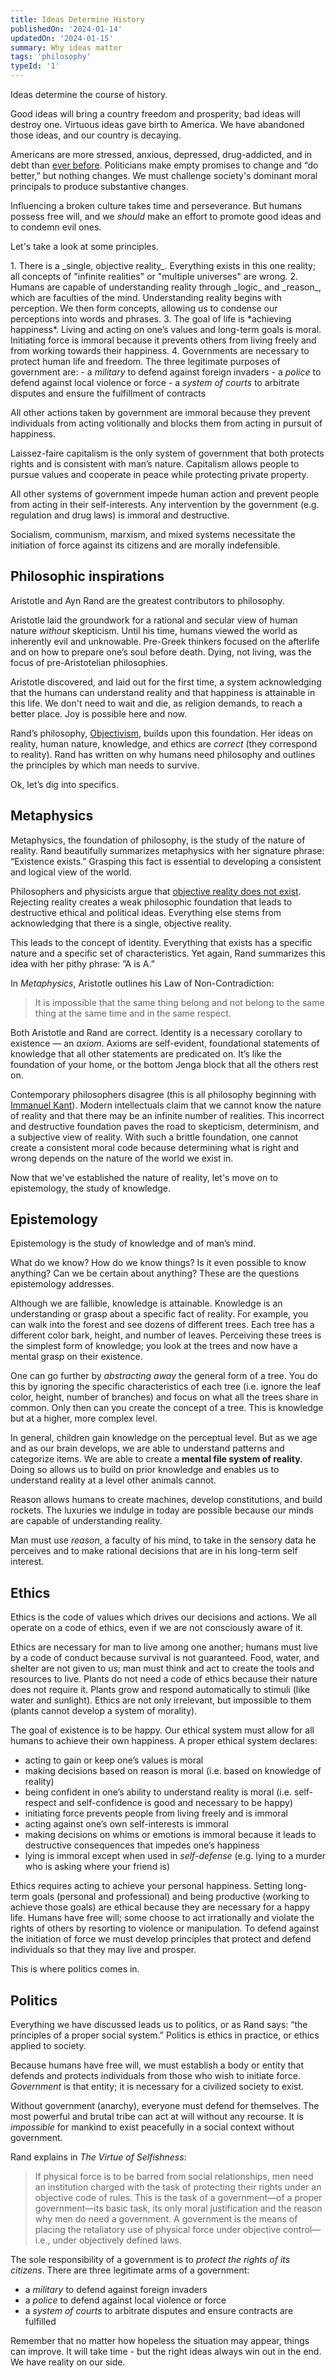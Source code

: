 ```yaml
---
title: Ideas Determine History
publishedOn: '2024-01-14'
updatedOn: '2024-01-15'
summary: Why ideas matter
tags: 'philosophy'
typeId: '1'
---
```

Ideas determine the course of history.

Good ideas will bring a country freedom and prosperity; bad ideas will destroy one. Virtuous ideas gave birth to America. We have abandoned those ideas, and our country is decaying.

Americans are more stressed, anxious, depressed, drug-addicted, and in debt than [ever before](https://www.cdc.gov/healthyyouth/data/yrbs/pdf/YRBS_Data-Summary-Trends_Report2023_508.pdf). Politicians make empty promises to change and “do better,” but nothing changes. We must challenge society's dominant moral principals to produce substantive changes.

Influencing a broken culture takes time and perseverance. But humans possess free will, and we _should_ make an effort to promote good ideas and to condemn evil ones.

Let's take a look at some principles.

<CalloutWithLabel title="Here’s a quick summary">
1. There is a _single, objective reality_. Everything exists in this one reality; all concepts of "infinite realities" or "multiple universes" are wrong.
2. Humans are capable of understanding reality through _logic_ and _reason_, which are faculties of the mind. Understanding reality begins with perception. We then form concepts, allowing us to condense our perceptions into words and phrases.
3. The goal of life is *achieving happiness*. Living and acting on one’s values and long-term goals is moral. Initiating force is immoral because it prevents others from living freely and from working towards their happiness.
4. Governments are necessary to protect human life and freedom. The three legitimate purposes of government are:
	- a <em>military</em> to defend against foreign invaders
	- a <em>police</em> to defend against local violence or force
	- a <em>system of courts</em> to arbitrate disputes and ensure the fulfillment of contracts
</CalloutWithLabel>


All other actions taken by government are immoral because they prevent individuals from acting volitionally and blocks them from acting in pursuit of happiness.

<span className='py-[0.15em] px-1 rounded bg-pastelBlue'>Laissez-faire capitalism</span> is the only system of government that both protects rights and is consistent with man’s nature. Capitalism allows people to pursue values and cooperate in peace while protecting private property.

All other systems of government impede human action and prevent people from acting in their self-interests. Any intervention by the government (e.g. regulation and drug laws) is immoral and destructive.

Socialism, communism, marxism, and mixed systems necessitate the initiation of force against its citizens and are morally indefensible.

## Philosophic inspirations
Aristotle and Ayn Rand are the greatest contributors to philosophy. 

Aristotle laid the groundwork for a rational and secular view of human nature *without* skepticism. Until his time, humans viewed the world as inherently evil and unknowable. Pre-Greek thinkers focused on the afterlife and on how to prepare one’s soul before death. Dying, not living, was the focus of pre-Aristotelian philosophies.

Aristotle discovered, and laid out for the first time, a system acknowledging that the humans can understand reality and that happiness is attainable in this life. We don't need
to wait and die, as religion demands, to reach a better place. Joy is possible here and now.

Rand’s philosophy, [Objectivism](https://en.wikipedia.org/wiki/Objectivism), builds upon this foundation. Her ideas on reality, human nature, knowledge, and ethics are *correct* (they correspond to reality). Rand has written on why humans need philosophy and outlines the principles by which man needs to survive.

Ok, let’s dig into specifics.

## Metaphysics
Metaphysics, the foundation of philosophy, is the study of the nature of reality. Rand beautifully summarizes metaphysics with her signature phrase: “Existence exists.” Grasping this fact is essential to developing a consistent and logical view of the world.

Philosophers and physicists argue that [objective reality does not exist](https://www.livescience.com/objective-reality-not-exist-quantum-physicists.html). Rejecting reality creates a weak philosophic foundation that leads to destructive ethical and political ideas. Everything else stems from acknowledging that there is a single, objective reality.

This leads to the concept of identity. Everything that exists has a specific nature and a specific set of characteristics. Yet again, Rand summarizes this idea with her pithy phrase: ”A is A.” 

In _Metaphysics_, Aristotle outlines his Law of Non-Contradiction:

> It is impossible that the same thing belong and not belong to the same thing at the same time and in the same respect.

Both Aristotle and Rand are correct. Identity is a necessary corollary to existence — an *axiom*. Axioms are self-evident, foundational statements of knowledge that all other statements are predicated on. It’s like the foundation of your home, or the bottom Jenga block that all the others rest on.

Contemporary philosophers disagree (this is all philosophy beginning with [Immanuel Kant](https://en.wikipedia.org/wiki/Immanuel_Kant)). Modern intellectuals claim that we cannot know the nature of reality and that there may be an infinite number of realities. This incorrect and destructive foundation paves the road to skepticism, determinism, and a subjective view of reality. With such a brittle foundation, one cannot create a consistent moral code because determining what is right and wrong depends on the nature of the world we exist in.

Now that we've established the nature of reality, let's move on to epistemology, the study of knowledge.

## Epistemology
Epistemology is the study of knowledge and of man’s mind.

What do we know? How do we know things? Is it even possible to know anything? Can we be certain about anything? These are the questions epistemology addresses.

Although we are fallible, <span className='py-[0.15em] px-1 rounded bg-pastelBlue'>knowledge is attainable.</span> Knowledge is an understanding or grasp about a specific fact of reality. For example, you can walk into the forest and see dozens of different trees. Each tree has a different color bark, height, and number of leaves. Perceiving these trees is the simplest form of knowledge; you look at the trees and now have a mental grasp on their existence.

One can go further by _abstracting away_ the general form of a tree. You do this by ignoring the specific characteristics of each tree (i.e. ignore the leaf color, height, number of branches) and focus on what all the trees share in common. Only then can you create the concept of a tree. This is knowledge but at a higher, more complex level.

In general, children gain knowledge on the perceptual level. But as we age and as our brain develops, we are able to understand patterns and categorize items. We are able to create a **mental file system of reality.** Doing so allows us to build on prior knowledge and enables us to understand reality at a level other animals cannot.

Reason allows humans to create machines, develop constitutions, and build rockets. The luxuries we indulge in today are possible because our minds are capable of understanding reality.

Man must use _reason_, a faculty of his mind, to take in the sensory data he perceives and to make rational decisions that are in his long-term self interest.

## Ethics
Ethics is the code of values which drives our decisions and actions. We all operate on a code of ethics, even if we are not consciously aware of it.

Ethics are necessary for man to live among one another; humans must live by a code of conduct because survival is not guaranteed. Food, water, and shelter are not given to us; man must think and act to create the tools and resources to live. Plants do not need a code of ethics because their nature does not require it. Plants grow and respond automatically to stimuli (like water and sunlight). Ethics are not only irrelevant, but impossible to them (plants cannot develop a system of morality).

<span className='py-[0.15em] px-1 rounded bg-golden'>The goal of existence is to be happy</span>. Our ethical system must allow for all humans to achieve their own happiness. A proper ethical system declares:

- acting to gain or keep one’s values is moral
- making decisions based on reason is moral (i.e. based on knowledge of reality)
- being confident in one’s ability to understand reality is moral (i.e. self-respect and self-confidence is good and necessary to be happy)
- initiating force prevents people from living freely and is immoral
- acting against one’s own self-interests is immoral
- making decisions on whims or emotions is immoral because it leads to destructive consequences that impedes one’s happiness
- lying is immoral except when used in _self-defense_ (e.g. lying to a murder who is asking where your friend is)

Ethics requires acting to achieve your personal happiness. Setting long-term goals (personal and professional) and being productive (working to achieve those goals) are ethical because they are necessary for a happy life. Humans have free will; some choose to act irrationally and violate the rights of others by resorting to violence or manipulation. To defend against the initiation of force we must develop principles that protect and defend individuals so that they may live and prosper.

This is where politics comes in.

## Politics
Everything we have discussed leads us to politics, or as Rand says: “the principles of a proper social system.” Politics is ethics in practice, or ethics applied to society.

Because humans have free will, we must establish a body or entity that defends and protects individuals from those who wish to initiate force. _Government_ is that entity; it is necessary for a civilized society to exist.

Without government (anarchy), everyone must defend for themselves. The most powerful and brutal tribe can act at will without any recourse. It is _impossible_ for mankind to exist peacefully in a social context without government.

Rand explains in _The Virtue of Selfishness_:

> If physical force is to be barred from social relationships, men need an institution charged with the task of protecting their rights under an objective code of rules. This is the task of a government—of a proper government—its basic task, its only moral justification and the reason why men do need a government. A government is the means of placing the retaliatory use of physical force under objective control—i.e., under objectively defined laws.

The sole responsibility of a government is to _protect the rights of its citizens_. There are three legitimate arms of a government:

- a *military* to defend against foreign invaders
- a *police* to defend against local violence or force
- a *system of courts* to arbitrate disputes and ensure contracts are fulfilled

Remember that no matter how hopeless the situation may appear, things can improve. It will take time - but the right ideas always win out in the end. We have reality on our side.
